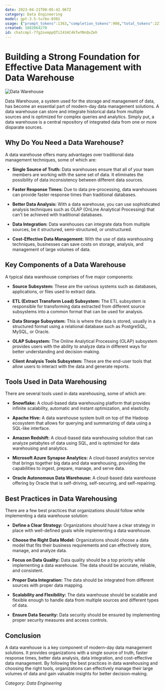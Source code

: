 ```yaml
---
date: 2023-04-21T08:05:42.967Z
category: Data Engineering
model: gpt-3.5-turbo-0301
usage: {"prompt_tokens":1363,"completion_tokens":908,"total_tokens":2271}
created: 1682064270
id: chatcmpl-77g2ovmppQTiI434C4kTwYNnQxZeh
---
```


# Building a Strong Foundation for Effective Data Management with Data Warehouse

![Data Warehouse](https://images.unsplash.com/photo-1616540927402-52d84aee512f)

Data Warehouse, a system used for the storage and management of data, has become an essential part of modern-day data management solutions. A data warehouse can store and integrate historical data from multiple sources and is optimized for complex queries and analytics. Simply put, a data warehouse is a central repository of integrated data from one or more disparate sources.

## Why Do You Need a Data Warehouse?

A data warehouse offers many advantages over traditional data management techniques, some of which are:

- **Single Source of Truth:** Data warehouses ensure that all of your team members are working with the same set of data. It eliminates the possibility of data inconsistency between different data sources.

- **Faster Response Times:** Due to data pre-processing, data warehouses can provide faster response times than traditional databases.

- **Better Data Analysis:** With a data warehouse, you can use sophisticated analysis techniques such as OLAP (OnLine Analytical Processing) that can't be achieved with traditional databases.

- **Data Integration:** Data warehouses can integrate data from multiple sources, be it structured, semi-structured, or unstructured.

- **Cost-Effective Data Management:** With the use of data warehousing techniques, businesses can save costs on storage, analysis, and management of large volumes of data.

## Key Components of a Data Warehouse

A typical data warehouse comprises of five major components:

- **Source Subsystem:** These are the various systems such as databases, applications, or files used to extract data.

- **ETL (Extract Transform Load) Subsystem:** The ETL subsystem is responsible for transforming data extracted from different source subsystems into a common format that can be used for analysis.

- **Data Storage Subsystem:** This is where the data is stored, usually in a structured format using a relational database such as PostgreSQL, MySQL, or Oracle.

- **OLAP Subsystem:** The Online Analytical Processing (OLAP) subsystem provides users with the ability to analyze data in different ways for better understanding and decision-making.

- **Client Analysis Tools Subsystem:** These are the end-user tools that allow users to interact with the data and generate reports.

## Tools Used in Data Warehousing

There are several tools used in data warehousing, some of which are:

- **Snowflake:** A cloud-based data warehousing platform that provides infinite scalability, automatic and instant optimization, and elasticity.

- **Apache Hive:** A data warehouse system built on top of the Hadoop ecosystem that allows for querying and summarizing of data using a SQL-like interface.

- **Amazon Redshift:** A cloud-based data warehousing solution that can analyze petabytes of data using SQL, and is optimized for data warehousing and analytics.

- **Microsoft Azure Synapse Analytics:** A cloud-based analytics service that brings together big data and data warehousing, providing the capabilities to ingest, prepare, manage, and serve data.

- **Oracle Autonomous Data Warehouse:** A cloud-based data warehouse offering by Oracle that is self-driving, self-securing, and self-repairing.

## Best Practices in Data Warehousing

There are a few best practices that organizations should follow while implementing a data warehouse solution:

- **Define a Clear Strategy:** Organizations should have a clear strategy in place with well-defined goals while implementing a data warehouse.

- **Choose the Right Data Model:** Organizations should choose a data model that fits their business requirements and can effectively store, manage, and analyze data.

- **Focus on Data Quality:** Data quality should be a top priority while implementing a data warehouse. The data should be accurate, reliable, and consistent.

- **Proper Data Integration:** The data should be integrated from different sources with proper data mapping.

- **Scalability and Flexibility:** The data warehouse should be scalable and flexible enough to handle data from multiple sources and different types of data.

- **Ensure Data Security:** Data security should be ensured by implementing proper security measures and access controls.

## Conclusion

A data warehouse is a key component of modern-day data management solutions. It provides organizations with a single source of truth, faster response times, better data analysis, data integration, and cost-effective data management. By following the best practices in data warehousing and choosing the right tools, organizations can effectively manage their large volumes of data and gain valuable insights for better decision-making.

*Category: Data Engineering*